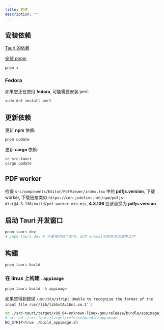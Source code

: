 ```yaml
---
title: 构建
description: ""
---
```


## 安装依赖

[Tauri 的依赖](https://tauri.app/v1/guides/getting-started/prerequisites)

[安装 pnpm](https://pnpm.io/installation)

```bash
pnpm i
```

### Fedora

如果您正在使用 **fedora**, 可能需要安装 perl:

```bash
sudo dnf install perl
```

## 更新依赖

更新 **npm** 依赖:

```bash
pnpm update
```

更新 **cargo** 依赖:

```bash
cd src-tauri
cargo update
```

## PDF worker

检查 `src/components/Editor/PdfViewer/index.tsx` 中的 **pdfjs.version**, 下载 worker,
下载链接类似 `https://cdn.jsdelivr.net/npm/pdfjs-dist@4.3.136/build/pdf.worker.min.mjs`,
**4.3.136** 应该替换为 **pdfjs.version**.

## 启动 Tauri 开发窗口

```bash
pnpm tauri dev
# pnpm tauri dev # 不要使用这个命令，因为 enassi不能在浏览器中工作
```

## 构建

```bash
pnpm tauri build
```

### 在 linux 上构建 `.appimage`

```bash
pnpm tauri build -b appimage
```

如果您得到错误 `/usr/bin/strip: Unable to recognise the format of the input file /usr/lib/libSvtAv1Enc.so.1' `:

```bash
cd ./src-tauri/target/x86_64-unknown-linux-gnu/release/bundle/appimage
# or: cd ./src-tauri/target/release/bundle/appimage
NO_STRIP=true ./build_appimage.sh
```

